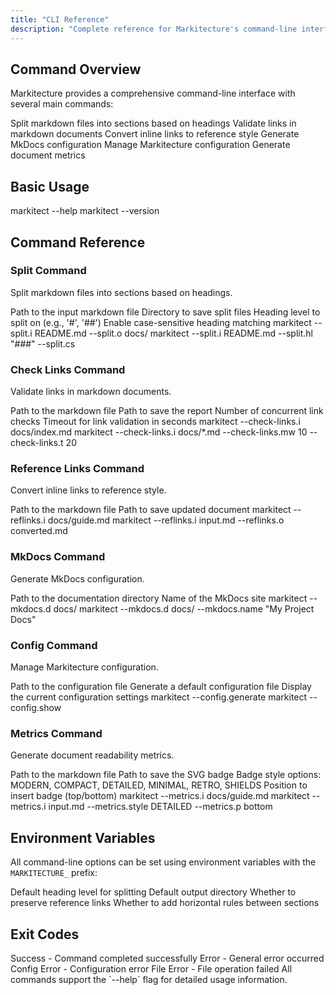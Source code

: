 ```yaml
---
title: "CLI Reference"
description: "Complete reference for Markitecture's command-line interface options and commands"
---
```


## Command Overview

Markitecture provides a comprehensive command-line interface with several main commands:

<CardGroup cols={2}>
  <Card title="split" icon="scissors">
    Split markdown files into sections based on headings
  </Card>
  <Card title="check-links" icon="link-check">
    Validate links in markdown documents
  </Card>
  <Card title="reflinks" icon="arrows-repeat">
    Convert inline links to reference style
  </Card>
  <Card title="mkdocs" icon="book">
    Generate MkDocs configuration
  </Card>
  <Card title="config" icon="gear">
    Manage Markitecture configuration
  </Card>
  <Card title="metrics" icon="chart-line">
    Generate document metrics
  </Card>
</CardGroup>

## Basic Usage

<CodeGroup>
  <CodeBlock title="Help" language="bash">
    markitect --help
  </CodeBlock>

  <CodeBlock title="Version" language="bash">
    markitect --version
  </CodeBlock>
</CodeGroup>

## Command Reference

### Split Command

Split markdown files into sections based on headings.

<ResponseField name="--split.i, --split.input" type="Path" required>
  Path to the input markdown file
</ResponseField>

<ResponseField name="--split.o, --split.output" type="Path" default=".markitecture/docs">
  Directory to save split files
</ResponseField>

<ResponseField name="--split.hl, --split.heading-level" type="string" default="##">
  Heading level to split on (e.g., '#', '##')
</ResponseField>

<ResponseField name="--split.cs, --split.case-sensitive" type="boolean" default="false">
  Enable case-sensitive heading matching
</ResponseField>

<CodeGroup>
  <CodeBlock title="Basic Split" language="bash">
    markitect --split.i README.md --split.o docs/
  </CodeBlock>

  <CodeBlock title="Custom Heading" language="bash">
    markitect --split.i README.md --split.hl "###" --split.cs
  </CodeBlock>
</CodeGroup>

### Check Links Command

Validate links in markdown documents.

<ResponseField name="--check-links.i, --check-links.input" type="Path" required>
  Path to the markdown file
</ResponseField>

<ResponseField name="--check-links.rp, --check-links.report-path" type="Path" default=".markitecture/link_health.txt">
  Path to save the report
</ResponseField>

<ResponseField name="--check-links.mw, --check-links.max-workers" type="integer" default="5">
  Number of concurrent link checks
</ResponseField>

<ResponseField name="--check-links.t, --check-links.timeout" type="integer" default="10">
  Timeout for link validation in seconds
</ResponseField>

<CodeGroup>
  <CodeBlock title="Basic Check" language="bash">
    markitect --check-links.i docs/index.md
  </CodeBlock>

  <CodeBlock title="Custom Settings" language="bash">
    markitect --check-links.i docs/*.md --check-links.mw 10 --check-links.t 20
  </CodeBlock>
</CodeGroup>

### Reference Links Command

Convert inline links to reference style.

<ResponseField name="--reflinks.i, --reflinks.input" type="Path" required>
  Path to the markdown file
</ResponseField>

<ResponseField name="--reflinks.o, --reflinks.output" type="Path" default="reflinks_output.md">
  Path to save updated document
</ResponseField>

<CodeGroup>
  <CodeBlock title="Basic Conversion" language="bash">
    markitect --reflinks.i docs/guide.md
  </CodeBlock>

  <CodeBlock title="Custom Output" language="bash">
    markitect --reflinks.i input.md --reflinks.o converted.md
  </CodeBlock>
</CodeGroup>

### MkDocs Command

Generate MkDocs configuration.

<ResponseField name="--mkdocs.d, --mkdocs.dir" type="Path" default=".markitecture/docs">
  Path to the documentation directory
</ResponseField>

<ResponseField name="--mkdocs.name, --mkdocs.site-name" type="string" default="MkDocs Static Site Documentation">
  Name of the MkDocs site
</ResponseField>

<CodeGroup>
  <CodeBlock title="Basic Setup" language="bash">
    markitect --mkdocs.d docs/
  </CodeBlock>

  <CodeBlock title="Custom Site" language="bash">
    markitect --mkdocs.d docs/ --mkdocs.name "My Project Docs"
  </CodeBlock>
</CodeGroup>

### Config Command

Manage Markitecture configuration.

<ResponseField name="--config.p, --config.path" type="Path" default="markitect.yml">
  Path to the configuration file
</ResponseField>

<ResponseField name="--config.g, --config.generate" type="boolean" default="false">
  Generate a default configuration file
</ResponseField>

<ResponseField name="--config.s, --config.show" type="boolean" default="false">
  Display the current configuration settings
</ResponseField>

<CodeGroup>
  <CodeBlock title="Generate Config" language="bash">
    markitect --config.generate
  </CodeBlock>

  <CodeBlock title="Show Config" language="bash">
    markitect --config.show
  </CodeBlock>
</CodeGroup>

### Metrics Command

Generate document readability metrics.

<ResponseField name="--metrics.i, --metrics.input" type="Path" required>
  Path to the markdown file
</ResponseField>

<ResponseField name="--metrics.o, --metrics.output" type="Path">
  Path to save the SVG badge
</ResponseField>

<ResponseField name="--metrics.style" type="enum" default="MODERN">
  Badge style options: MODERN, COMPACT, DETAILED, MINIMAL, RETRO, SHIELDS
</ResponseField>

<ResponseField name="--metrics.p, --metrics.position" type="string" default="top">
  Position to insert badge (top/bottom)
</ResponseField>

<CodeGroup>
  <CodeBlock title="Basic Metrics" language="bash">
    markitect --metrics.i docs/guide.md
  </CodeBlock>

  <CodeBlock title="Custom Style" language="bash">
    markitect --metrics.i input.md --metrics.style DETAILED --metrics.p bottom
  </CodeBlock>
</CodeGroup>

## Environment Variables

All command-line options can be set using environment variables with the `MARKITECTURE_` prefix:

<ResponseField name="MARKITECTURE_HEADING_LEVEL" type="string">
  Default heading level for splitting
</ResponseField>

<ResponseField name="MARKITECTURE_OUTPUT_DIR" type="string">
  Default output directory
</ResponseField>

<ResponseField name="MARKITECTURE_PRESERVE_REFS" type="boolean">
  Whether to preserve reference links
</ResponseField>

<ResponseField name="MARKITECTURE_ADD_HR" type="boolean">
  Whether to add horizontal rules between sections
</ResponseField>

## Exit Codes

<CardGroup cols={2}>
  <Card title="0">
    Success - Command completed successfully
  </Card>
  <Card title="1">
    Error - General error occurred
  </Card>
  <Card title="2">
    Config Error - Configuration error
  </Card>
  <Card title="3">
    File Error - File operation failed
  </Card>
</CardGroup>

<Note>
  All commands support the `--help` flag for detailed usage information.
</Note>
